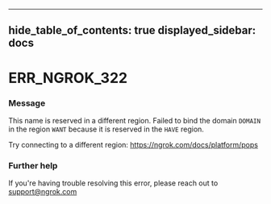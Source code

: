 

---
hide_table_of_contents: true
displayed_sidebar: docs
---


# ERR_NGROK_322

### Message
This name is reserved in a different region.
Failed to bind the domain `DOMAIN` in the region `WANT` because it is reserved
in the `HAVE` region.

Try connecting to a different region: https://ngrok.com/docs/platform/pops

<ErrorDetails error="err_ngrok_322" />



### Further help
If you're having trouble resolving this error, please reach out to [support@ngrok.com](mailto:support@ngrok.com?subject=Help%20with%20ERR_NGROK_322)

